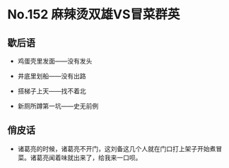 # No.152 麻辣烫双雄VS冒菜群英

## 歇后语

- 鸡蛋壳里发面——没有发头

- 井底里划船——没有出路

- 搭梯子上天——找不着北

- 新厕所蹲第一坑——史无前例

## 俏皮话

- 诸葛亮的时候，诸葛亮不开门，这刘备这几个人就在门口打上架子开始煮冒菜。诸葛亮闻着味就出来了，给我来一口呗。

